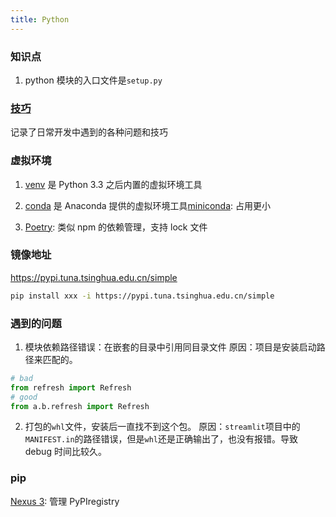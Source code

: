 ```yaml
---
title: Python
---
```


### 知识点

1. python 模块的入口文件是`setup.py`

### [技巧](./Python/Tips.mdx)

记录了日常开发中遇到的各种问题和技巧

### 虚拟环境

1. [venv](https://docs.python.org/3/library/venv.html) 是 Python 3.3 之后内置的虚拟环境工具

2. [conda](https://docs.conda.io/en/latest/) 是 Anaconda 提供的虚拟环境工具[miniconda](https://docs.conda.io/projects/miniconda/en/latest/): 占用更小
3. [Poetry](https://python-poetry.org/docs/basic-usage/): 类似 npm 的依赖管理，支持 lock 文件

### 镜像地址

https://pypi.tuna.tsinghua.edu.cn/simple

```bash
pip install xxx -i https://pypi.tuna.tsinghua.edu.cn/simple
```

### 遇到的问题

1. 模块依赖路径错误：在嵌套的目录中引用同目录文件
   原因：项目是安装启动路径来匹配的。

```python
# bad
from refresh import Refresh
# good
from a.b.refresh import Refresh
```

2. 打包的`whl`文件，安装后一直找不到这个包。
   原因：`streamlit`项目中的`MANIFEST.in`的路径错误，但是`whl`还是正确输出了，也没有报错。导致 debug 时间比较久。

### pip

[Nexus 3](https://yeasy.gitbook.io/docker_practice/repository/nexus3_registry): 管理 PyPIregistry

```

```
